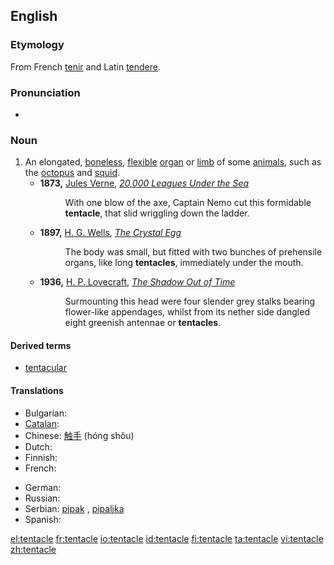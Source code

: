 ==English==

===Etymology===
From French [[tenir]] and Latin [[tendere]].

===Pronunciation===
* {{audio|en-us-tentacle.ogg|Audio (US)}}

===Noun===
{{en-noun}}

# An elongated, [[boneless]], [[flexible]] [[organ]] or [[limb]] of some [[animal]]s, such as the [[octopus]] and [[squid]].
#* '''1873,''' [[s:Author:Jules Verne|Jules Verne]], ''[http://etext.lib.virginia.edu/etcbin/ot2www-pubeng?specfile=/texts/english/modeng/publicsearch/modengpub.o2w&act=surround&offset=657864232&tag=Verne,+Jules,+1828-1905:+Twenty+Thousand+Leagues+Under+the+Sea,+1873&query=+tentacle&id=VerTwen 20,000 Leagues Under the Sea]''
#*: With one blow of the axe, Captain Nemo cut this formidable '''tentacle''', that slid wriggling down the ladder.
#* '''1897,''' [[s:Author:H._G._Wells|H. G. Wells]], ''[[s:The_Crystal_Egg|The Crystal Egg]]''
#*: The body was small, but fitted with two bunches of prehensile organs, like long '''tentacles''', immediately under the mouth.
#* '''1936,''' [[s:Author:Howard_Phillips_Lovecraft|H. P. Lovecraft]], ''[[s:The_Shadow_Out_of_Time/Chapter_4|The Shadow Out of Time]]''
#*: Surmounting this head were four slender grey stalks bearing flower-like appendages, whilst from its nether side dangled eight greenish antennae or '''tentacles'''.

====Derived terms====
* [[tentacular]]

====Translations====
{{trans-top|elongated, boneless, flexible appendage}}
* Bulgarian: {{t|bg|пипало|g=m|sc=Cyrl}}
* [[Catalan]]: {{t-|ca|tentacle|m}}
* Chinese: [[触手]] (hóng shǒu)
* Dutch: {{t|nl|tentakel|n}}
* Finnish: {{t-|fi|lonkero}}
* French: {{t+|fr|tentacule|m}}
{{trans-mid}}
* German: {{t+|de|Tentakel|g=m|g2=n}}
* Russian: {{t|ru|щупальце|n|tr=š'úpal'ce|sc=Cyrl}}
* Serbian: [[pipak]] {{m}}, [[pipaljka]] {{f}}
* Spanish: {{t|es|tentáculo|m}}
{{trans-bottom}}

[[el:tentacle]]
[[fr:tentacle]]
[[io:tentacle]]
[[id:tentacle]]
[[fi:tentacle]]
[[ta:tentacle]]
[[vi:tentacle]]
[[zh:tentacle]]